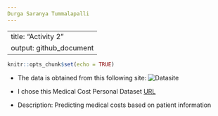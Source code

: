 ```yaml
---
Durga Saranya Tummalapalli
---
```


---
title: "Activity 2"
output: github_document
---

```r
knitr::opts_chunk$set(echo = TRUE)
```

- The data is obtained from this following site:
![Datasite](https://vitalflux.com/linear-regression-datasets-csv-excel/)
- I chose this Medical Cost Personal Dataset
[URL](https://raw.githubusercontent.com/stedy/Machine-Learning-with-R-datasets/master/insurance.csv)

- Description: Predicting medical costs based on patient information


